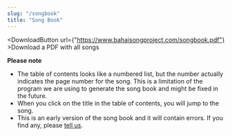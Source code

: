 ```yaml
---
slug: "/songbook"
title: "Song Book"
---
```



<DownloadButton url={"https://www.bahaisongproject.com/songbook.pdf"} >Download a PDF with all songs</DownloadButton>

**Please note**

- The table of contents looks like a numbered list, but the number actually indicates the page number for the song. This is a limitation of the program we are using to generate the song book and might be fixed in the future.
- When you click on the title in the table of contents, you will jump to the song.
- This is an early version of the song book and it will contain errors. If you find any, please [tell us](https://bahaisongproject.com/contact).
